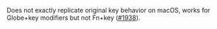 Does not exactly replicate original key behavior on macOS, works for Globe+key modifiers but not Fn+key ([#1938](https://github.com/zmkfirmware/zmk/pull/1938#issuecomment-1744579039)).

